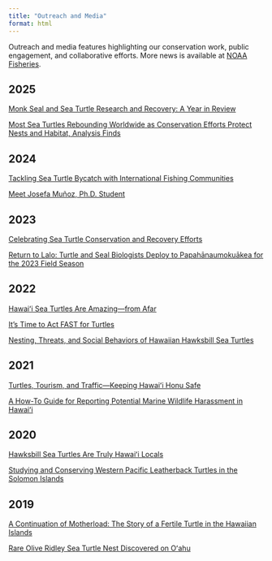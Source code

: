 ```yaml
---
title: "Outreach and Media"
format: html
---
```


Outreach and media features highlighting our conservation work, public engagement, and collaborative efforts. More news is available at [NOAA Fisheries](https://www.fisheries.noaa.gov/news-and-announcements/news).

## 2025
::: {.grid}

::: {.card}
[Monk Seal and Sea Turtle Research and Recovery: A Year in Review](https://www.fisheries.noaa.gov/feature-story/monk-seal-and-sea-turtle-research-and-recovery-year-review)
:::

::: {.card}
[Most Sea Turtles Rebounding Worldwide as Conservation Efforts Protect Nests and Habitat, Analysis Finds](https://www.fisheries.noaa.gov/feature-story/most-sea-turtles-rebounding-worldwide-conservation-efforts-protect-nests-and-habitat)
:::

:::

## 2024
::: {.grid}

::: {.card}
[Tackling Sea Turtle Bycatch with International Fishing Communities](https://www.fisheries.noaa.gov/podcast/tackling-sea-turtle-bycatch-international-fishing-communities)
:::

::: {.card}
[Meet Josefa Muñoz, Ph.D. Student](https://www.fisheries.noaa.gov/feature-story/meet-josefa-munoz-phd-student)
:::

:::

## 2023
::: {.grid}

::: {.card}
[Celebrating Sea Turtle Conservation and Recovery Efforts](https://www.fisheries.noaa.gov/feature-story/celebrating-sea-turtle-conservation-and-recovery-efforts)
:::

::: {.card}
[Return to Lalo: Turtle and Seal Biologists Deploy to Papahānaumokuākea for the 2023 Field Season](https://www.fisheries.noaa.gov/feature-story/return-lalo-turtle-and-seal-biologists-deploy-papahanaumokuakea-2023-field-season)
:::

:::

## 2022
::: {.grid}

::: {.card}
[Hawaiʻi Sea Turtles Are Amazing—from Afar](https://www.fisheries.noaa.gov/feature-story/hawaii-sea-turtles-are-amazing-afar)
:::

::: {.card}
[It's Time to Act FAST for Turtles](https://www.fisheries.noaa.gov/feature-story/its-time-act-fast-turtles)
:::

::: {.card}
[Nesting, Threats, and Social Behaviors of Hawaiian Hawksbill Sea Turtles](https://www.fisheries.noaa.gov/feature-story/nesting-threats-and-social-behaviors-hawaiian-hawksbill-sea-turtles)
:::

:::

## 2021
::: {.grid}

::: {.card}
[Turtles, Tourism, and Traffic—Keeping Hawaiʻi Honu Safe](https://www.fisheries.noaa.gov/feature-story/turtles-tourism-and-traffic-keeping-hawaii-honu-safe)
:::

::: {.card}
[A How-To Guide for Reporting Potential Marine Wildlife Harassment in Hawaiʻi](https://www.fisheries.noaa.gov/feature-story/how-guide-reporting-potential-marine-wildlife-harassment-hawaii)
:::

:::

## 2020
::: {.grid}

::: {.card}
[Hawksbill Sea Turtles Are Truly Hawaiʻi Locals](https://www.fisheries.noaa.gov/feature-story/hawksbill-sea-turtles-are-truly-hawaii-locals)
:::

::: {.card}
[Studying and Conserving Western Pacific Leatherback Turtles in the Solomon Islands](https://www.fisheries.noaa.gov/feature-story/studying-and-conserving-western-pacific-leatherback-turtles-solomon-islands)
:::

:::

## 2019
::: {.grid}

::: {.card}
[A Continuation of Motherload: The Story of a Fertile Turtle in the Hawaiian Islands](https://www.fisheries.noaa.gov/feature-story/continuation-motherload-story-fertile-turtle-hawaiian-islands)
:::

::: {.card}
[Rare Olive Ridley Sea Turtle Nest Discovered on Oʻahu](https://www.fisheries.noaa.gov/feature-story/rare-olive-ridley-sea-turtle-nest-discovered-oahu)
:::

:::

